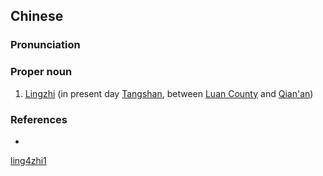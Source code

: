 ==Chinese==
{{zh-forms}}

===Pronunciation===
{{zh-pron
|m=Lìngzhī
|cat=pn
}}

===Proper noun===
{{zh-proper noun}}

# {{lb|zh|archaic}} [[w:Tangshan|Lingzhi]] (in present day [[w:Tangshan|Tangshan]], between [[w:Luan County|Luan County]] and [[w:Qian'an|Qian'an]])

===References===
* {{cite-book
|last=
|first=
|authorlink=
|coauthors=
|year=2007
|title=[[w:Hanyu Da Cidian|Hanyu Da Cidian 3.0]]
|language=Mandarin
|publisher=[[w:Commercial Press|Commercial Press]]
|location=[[Hong Kong]]
}}

[[Category:Mandarin archaic terms|ling4zhi1]]